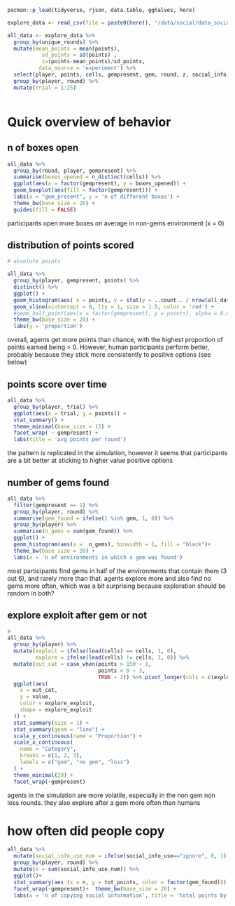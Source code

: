 ```r

pacman::p_load(tidyverse, rjson, data.table, gghalves, here)

```

```r

explore_data <- read_csv(file = paste0(here(), "/data/social/data_social_coord.csv"))

```

```r


all_data <- explore_data %>% 
  group_by(unique_rounds) %>% 
  mutate(mean_points = mean(points),
           sd_points = sd(points) ,
           z=(points-mean_points)/sd_points,
          data_source = 'experiment') %>% 
  select(player, points, cells, gempresent, gem, round, z, social_info, social_info_use,tot_points, gem_found)  %>% 
  group_by(player, round) %>% 
  mutate(trial = 1:25)



```

# Quick overview of behavior

## n of boxes open

```r

all_data %>% 
  group_by(round, player, gempresent) %>% 
  summarise(boxes_opened = n_distinct(cells)) %>% 
  ggplot(aes(x = factor(gempresent), y = boxes_opened)) +
  geom_boxplot(aes(fill = factor(gempresent))) +
  labs(x = "gem_present", y = 'n of different boxes') +
  theme_bw(base_size = 20) +
  guides(fill = FALSE)

```

participants open more boxes on average in non-gems environment (x = 0)

## distribution of points scored

```r
# absolute points

all_data %>% 
  group_by(player, gempresent, points) %>% 
  distinct() %>% 
  ggplot() +
  geom_histogram(aes( x = points, y = stat(y = ..count.. / nrow(all_data))), binwidth = 10, fill = "black") +
  geom_vline(xintercept = 0, lty = 1, size = 1.5, color = 'red') + 
  #geom_half_point(aes(x = factor(gempresent), y = points), alpha = 0.02) +
  theme_bw(base_size = 20) +
  labs(y = 'proportion')

```

overall, agents get more points than chance, with the highest proportion of points earned being \> 0. However, human participants perform better, probably because they stick more consistently to positive options (see below)

## points score over time

```r

all_data %>%
  group_by(player, trial) %>%
  ggplot(aes(x = trial, y = points)) +
  stat_summary() +
  theme_minimal(base_size = 15) +
  facet_wrap( ~ gempresent) +
  labs(title = 'avg points per round')

```

the pattern is replicated in the simulation, however it seems that participants are a bit better at sticking to higher value positive options

## number of gems found

```r

all_data %>% 
  filter(gempresent == 1) %>% 
  group_by(player, round) %>% 
  summarise(gem_found = ifelse(1 %in% gem, 1, 0)) %>% 
  group_by(player) %>% 
  summarise(n_gems = sum(gem_found)) %>% 
  ggplot() +
  geom_histogram(aes(x =  n_gems), binwidth = 1, fill = "black")+
  theme_bw(base_size = 20) +
  labs(x = 'n of environments in which a gem was found')


```

most participants find gems in half of the environments that contain them (3 out 6), and rarely more than that. agents explore more and also find no gems more often, which was a bit surprising because exploration should be random in both?

## explore exploit after gem or not

```r
# 
all_data %>%
  group_by(player) %>%
  mutate(exploit = ifelse(lead(cells) == cells, 1, 0),
         explore = ifelse(lead(cells) != cells, 1, 0)) %>%
  mutate(out_cat = case_when(points > 150 ~ 1,
                             points < 0 ~ 3,
                             TRUE ~ 2)) %>% pivot_longer(cols = c(exploit, explore), names_to = "explore_exploit") %>%
  ggplot(aes(
    x = out_cat,
    y = value,
    color = explore_exploit,
    shape = explore_exploit
  )) +
  stat_summary(size = 1) +
  stat_summary(geom = "line") +
  scale_y_continuous(name = "Proportion") +
  scale_x_continuous(
    name = "Category",
    breaks = c(1, 2, 3),
    labels = c("gem", "no gem", "loss")
  ) +
  theme_minimal(20) +
  facet_wrap(~gempresent)

```

agents in the simulation are more volatile, especially in the non gem non loss rounds. they also explore after a gem more often than humans

# how often did people copy

```r

all_data %>% 
  mutate(social_info_use_num = ifelse(social_info_use=="ignore", 0, 1)) %>% 
  group_by(player, round) %>% 
  mutate(n = sum(social_info_use_num)) %>% 
  ggplot()+
  stat_summary(aes (x = n, y = tot_points, color = factor(gem_found))) +
  facet_wrap(~gempresent)+  theme_bw(base_size = 20) +
  labs(x = 'n of copying social information', title = 'total points by frequency of social info use')



```
